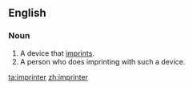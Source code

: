 ==English==

===Noun===
{{en-noun}}

# A device that [[imprint]]s.
# A person who does imprinting with such a device.

[[ta:imprinter]]
[[zh:imprinter]]